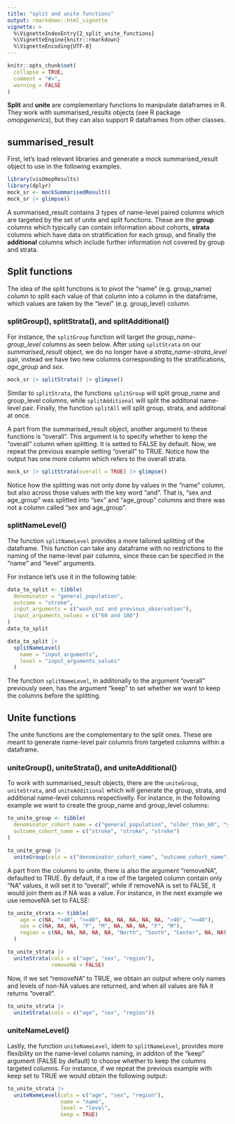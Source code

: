 ```yaml
---
title: "split and unite functions"
output: rmarkdown::html_vignette
vignette: >
  %\VignetteIndexEntry{2_split_unite_functions}
  %\VignetteEngine{knitr::rmarkdown}
  %\VignetteEncoding{UTF-8}
---
```


```r
knitr::opts_chunk$set(
  collapse = TRUE,
  comment = "#>",
  warning = FALSE
)
```

**Split** and **unite** are complementary functions to manipulate dataframes in R. They work with summarised_results objects (see R package *omopgenerics*), but they can also support R dataframes from other classes.

## summarised_result

First, let's load relevant libraries and generate a mock summarised_result object to use in the following examples.
```r
library(visOmopResults)
library(dplyr)
mock_sr <- mockSummarisedResult()
mock_sr |> glimpse()
```

A summarised_result contains 3 types of name-level paired columns which are targeted by the set of unite and split functions. These are the **group** columns which typically can contain information about cohorts, **strata** columns which have data on stratification for each group, and finally the **additional** columns which include further information not covered by group and strata.



## Split functions
The idea of the split functions is to pivot the "name" (e.g. group_name) column to split each value of that column into a column in the dataframe, which values are taken by the "level" (e.g. group_level) column.

### splitGroup(), splitStrata(), and splitAdditional()

For instance, the `splitGroup` function will target the *group_name-group_level* columns as seen below. After using `splitStrata` on our *summarised_result* object, we do no longer have a *strata_name-strata_level* pair, instead we have two new columns corresponding to the stratifications, *age_group* and *sex*.

```r
mock_sr |> splitStrata() |> glimpse()
```

Similar to `splitStrata`, the functions `splitGroup` will split group_name and group_level columns, while `splitAdditional` will split the additonal name-level pair. Finally, the function `splitAll` will split group, strata, and additonal at once.

A part from the summarised_result object, another argument to these functions is "overall". This argument is to specify whether to keep the "overall" column when splitting. It is setted to FALSE by default. Now, we repeat the previous example setting "overall" to TRUE. Notice how the output has one more column which refers to the overall strata.

```r
mock_sr |> splitStrata(overall = TRUE) |> glimpse()
```

Notice how the splitting was not only done by values in the "name" column, but also across those values with the key word "and". That is, "sex and age_group" was splitted into "sex" and "age_group" columns and there was not a column called "sex and age_group".

### splitNameLevel()
The function `splitNameLevel` provides a more tailored splitting of the dataframe. This function can take any dataframe with no restrictions to the naming of the name-level pair columns, since these can be specified in the "name" and "level" arguments. 

For instance let's use it in the following table:
```r
data_to_split <- tibble(
  denominator = "general_population",
  outcome = "stroke",
  input_arguments = c("wash_out and previous_observation"),
  input_arguments_values = c("60 and 180")
)
data_to_split 
```


```r
data_to_split |>
  splitNameLevel(
    name = "input_arguments",
    level = "input_arguments_values"
  )
```

The function `splitNameLevel`, in additonally to the argument "overall" previously seen, has the argument "keep" to set whether we want to keep the columns before the splitting.



## Unite functions

The unite functions are the complementary to the split ones. These are meant to generate name-level pair columns from targeted columns within a dataframe. 

### uniteGroup(), uniteStrata(), and uniteAdditional()
To work with summarised_result objects, there are the `uniteGroup`, `uniteStrata`, and `uniteAdditional` which will generate the group, strata, and additional name-level columns respectivelly. For instance, in the following example we want to create the group_name and group_level columns:

```r
to_unite_group <- tibble(
  denominator_cohort_name = c("general_population", "older_than_60", "younger_than_60"),
  outcome_cohort_name = c("stroke", "stroke", "stroke")
)

to_unite_group |>
  uniteGroup(cols = c("denominator_cohort_name", "outcome_cohort_name"))
```

A part from the columns to unite, there is also the argument "removeNA", defaulted to TRUE. By default, if a row of the targeted column contain only "NA" values, it will set it to "overall", while if removeNA is set to FALSE, it would join them as if NA was a value. For instance, in the next example we use removeNA set to FALSE:

```r
to_unite_strata <- tibble(
    age = c(NA, ">40", "<=40", NA, NA, NA, NA, NA, ">40", "<=40"),
    sex = c(NA, NA, NA, "F", "M", NA, NA, NA, "F", "M"),
    region = c(NA, NA, NA, NA, NA, "North", "South", "Center", NA, NA)
  )

to_unite_strata |>
  uniteStrata(cols = c("age", "sex", "region"), 
              removeNA = FALSE)
```

Now, if we set "removeNA" to TRUE, we obtain an output where only names and levels of non-NA values are returned, and when all values are NA it returns "overall".
```r
to_unite_strata |>
  uniteStrata(cols = c("age", "sex", "region"))
```

### uniteNameLevel()

Lastly, the function `uniteNameLevel`, idem to `splitNameLevel`, provides more flexibility on the name-level column naming, in additon of the "keep" argument (FALSE by default) to choose whether to keep the columns targeted columns. For instance, if we repeat the previous example with keep set to TRUE we would obtain the following output:

```r
to_unite_strata |>
  uniteNameLevel(cols = c("age", "sex", "region"),
                 name = "name",
                 level = "level",
                 keep = TRUE)
```

